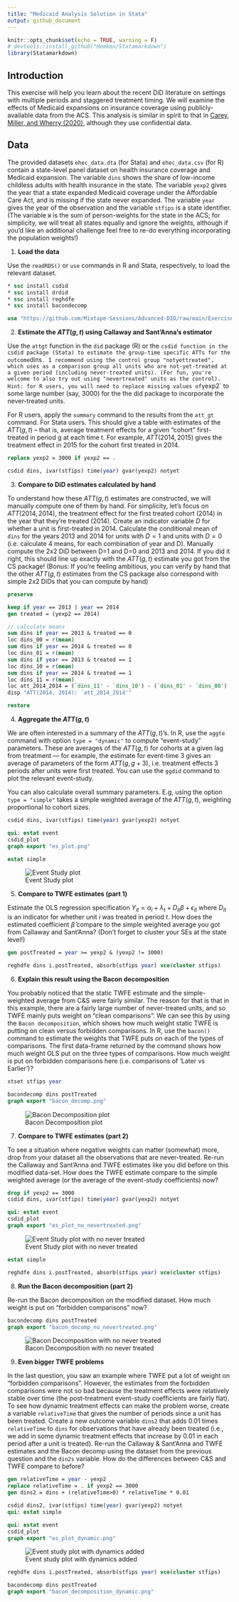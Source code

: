 ```yaml
---
title: "Medicaid Analysis Solution in Stata"
output: github_document
---
```


```r
knitr::opts_chunk$set(echo = TRUE, warning = F)
# devtools::install_github("Hemken/Statamarkdown")
library(Statamarkdown)
```

## Introduction

This exercise will help you learn about the recent DiD literature on settings with multiple periods and staggered treatment timing. We will examine the effects of Medicaid expansions on insurance coverage using publicly-available data from the ACS. This analysis is similar in spirit to that in [Carey, Miller, and Wherry (2020)](https://www.dropbox.com/s/mgunjcebpgnb939/Carey-et-al.pdf?dl=0), although they use confidential data.

## Data

The provided datasets `ehec_data.dta` (for Stata) and `ehec_data.csv` (for R) contain a state-level panel dataset on health insurance coverage and Medicaid expansion. The variable `dins` shows the share of low-income childless adults with health insurance in the state. The variable `yexp2` gives the year that a state expanded Medicaid coverage under the Affordable Care Act, and is missing if the state never expanded. The variable `year` gives the year of the observation and the variable `stfips` is a state identifier. (The variable `W` is the sum of person-weights for the state in the ACS; for simplicity, we will treat all states equally and ignore the weights, although if you'd like an additional challenge feel free to re-do everything incorporating the population weights!)

1.  **Load the data**

Use the `readRDS()` or `use` commands in R and Stata, respectively, to load the relevant dataset.

```stata
* ssc install csdid
* ssc install drdid
* ssc install reghdfe
* ssc install bacondecomp

use "https://github.com/Mixtape-Sessions/Advanced-DID/raw/main/Exercises/Data/ehec_data.dta", clear
```

2.  **Estimate the $ATT(g,t)$ using Callaway and Sant'Anna's estimator**

Use the `attgt` function in the `did` package (R) or the `csdid function in the csdid package (Stata) to estimate the group-time specific ATTs for the outcome `dins`. I recommend using the control group "notyettreated", which uses as a comparison group all units who are not-yet-treated at a given period (including never-treated units). (For fun, you're welcome to also try out using "nevertreated" units as the control). Hint: for R users, you will need to replace missing values of `yexp2` to some large number (say, 3000) for the the did package to incorporate the never-treated units.

For R users, apply the `summary` command to the results from the `att_gt` command. For Stata users. This should give a table with estimates of the $ATT(g,t)$ -- that is, average treatment effects for a given "cohort" first-treated in period g at each time t. For example, $ATT(2014,2015)$ gives the treatment effect in 2015 for the cohort first treated in 2014.

```stata
replace yexp2 = 3000 if yexp2 == .
```

```stata
csdid dins, ivar(stfips) time(year) gvar(yexp2) notyet
```

3.  **Compare to DiD estimates calculated by hand**

To understand how these $ATT(g,t)$ estimates are constructed, we will manually compute one of them by hand. For simplicity, let's focus on $ATT(2014, 2014)$, the treatment effect for the first treated cohort (2014) in the year that they're treated (2014). Create an indicator variable $D$ for whether a unit is first-treated in 2014. Calculate the conditional mean of `dins` for the years 2013 and 2014 for units with $D=1$ and units with $D=0$ (i.e. calculate 4 means, for each combination of year and D). Manually compute the 2x2 DiD between D=1 and D=0 and 2013 and 2014. If you did it right, this should line up exactly with the $ATT(g,t)$ estimate you got from the CS package! (Bonus: If you're feeling ambitious, you can verify by hand that the other $ATT(g,t)$ estimates from the CS package also correspond with simple 2x2 DiDs that you can compute by hand)

```stata
preserve

keep if year == 2013 | year == 2014
gen treated = (yexp2 == 2014)

// calculate means
sum dins if year == 2013 & treated == 0
loc dins_00 = r(mean)
sum dins if year == 2014 & treated == 0
loc dins_01 = r(mean)
sum dins if year == 2013 & treated == 1
loc dins_10 = r(mean)
sum dins if year == 2014 & treated == 1
loc dins_11 = r(mean)
loc att_2014_2014 = (`dins_11' - `dins_10') - (`dins_01' - `dins_00')
disp "ATT(2014, 2014): `att_2014_2014'"

restore
```

4.  **Aggregate the $ATT(g,t)$**

We are often interested in a summary of the $ATT(g,t)$'s. In R, use the `aggte` command with option `type = "dynamic"` to compute "event-study" parameters. These are averages of the $ATT(g,t)$ for cohorts at a given lag from treatment --- for example, the estimate for event-time 3 gives an average of parameters of the form $ATT(g,g+3)$, i.e. treatment effects 3 periods after units were first treated. You can use the `ggdid` command to plot the relevant event-study.

You can also calculate overall summary parameters. E.g, using the option `type = "simple"` takes a simple weighted average of the $ATT(g,t)$, weighting proportional to cohort sizes.

```stata
csdid dins, ivar(stfips) time(year) gvar(yexp2) notyet

qui: estat event
csdid_plot
graph export "es_plot.png"

estat simple
```

![Event Study plot](es_plot.png)

5.  **Compare to TWFE estimates (part 1)**

Estimate the OLS regression specification $Y_{it} = \alpha_i + \lambda_t + D_{it} \beta +\epsilon_{it}$ where $D_{it}$ is an indicator for whether unit $i$ was treated in period $t$. How does the estimated coefficient $\hat{\beta}$ compare to the simple weighted average you got from Callaway and Sant'Anna? (Don't forget to cluster your SEs at the state level!)

```stata
gen postTreated = year >= yexp2 & (yexp2 != 3000)

reghdfe dins i.postTreated, absorb(stfips year) vce(cluster stfips)
```

6.  **Explain this result using the Bacon decomposition**

You probably noticed that the static TWFE estimate and the simple-weighted average from C&S were fairly similar. The reason for that is that in this example, there are a fairly large number of never-treated units, and so TWFE mainly puts weight on "clean comparisons". We can see this by using the `Bacon decomposition`, which shows how much weight static TWFE is putting on clean versus forbidden comparisons. In R, use the `bacon()` command to estimate the weights that TWFE puts on each of the types of comparisons. The first data-frame returned by the command shows how much weight OLS put on the three types of comparisons. How much weight is put on forbidden comparisons here (i.e. comparisons of 'Later vs Earlier')?

```stata
xtset stfips year
```
```stata
bacondecomp dins postTreated
graph export "bacon_decomp.png"
```

![Bacon Decomposition plot](bacon_decomp.png)

7.  **Compare to TWFE estimates (part 2)**

To see a situation where negative weights can matter (somewhat) more, drop from your dataset all the observations that are never-treated. Re-run the Callaway and Sant'Anna and TWFE estimates like you did before on this modified data-set. How does the TWFE estimate compare to the simple weighted average (or the average of the event-study coefficients) now?

```stata
drop if yexp2 == 3000
csdid dins, ivar(stfips) time(year) gvar(yexp2) notyet
```

```stata
qui: estat event
csdid_plot
graph export "es_plot_no_nevertreated.png"
```

![Event Study plot with no never treated](es_plot_no_nevertreated.png)

```stata
estat simple

reghdfe dins i.postTreated, absorb(stfips year) vce(cluster stfips)
```

8.  **Run the Bacon decomposition (part 2)**

Re-run the Bacon decomposition on the modified dataset. How much weight is put on "forbidden comparisons" now?

```stata
bacondecomp dins postTreated
graph export "bacon_decomp_no_nevertreated.png"
```

![Bacon Decomposition with no never treated](bacon_decomp_no_nevertreated.png)

9.  **Even bigger TWFE problems**

In the last question, you saw an example where TWFE put a lot of weight on "forbidden comparisons". However, the estimates from the forbidden comparisons were not so bad because the treatment effects were relatively stable over time (the post-treatment event-study coefficients are fairly flat). To see how dynamic treatment effects can make the problem worse, create a variable `relativeTime` that gives the number of periods since a unit has been treated. Create a new outcome variable `dins2` that adds 0.01 times `relativeTime` to `dins` for observations that have already been treated (i.e., we add in some dynamic treatment effects that increase by 0.01 in each period after a unit is treated). Re-run the Callaway & Sant'Anna and TWFE estimates and the Bacon decomp using the dataset from the previous question and the `din2s` variable. How do the differences between C&S and TWFE compare to before?

```stata
gen relativeTime = year - yexp2
replace relativeTime = . if yexp2 == 3000
gen dins2 = dins + (relativeTime>0) * relativeTime * 0.01
```

```stata
csdid dins2, ivar(stfips) time(year) gvar(yexp2) notyet
qui: estat simple

qui: estat event
csdid_plot
graph export "es_plot_dynamic.png"
```

![Event study plot with dynamics added](es_plot_dynamic.png)

```stata
reghdfe dins i.postTreated, absorb(stfips year) vce(cluster stfips)
```

```stata
bacondecomp dins postTreated
graph export "bacon_decomposition_dynamic.png"
```
